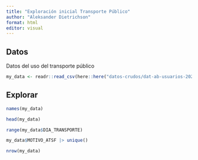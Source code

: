 ```yaml
---
title: "Exploración inicial Transporte Público"
author: "Aleksander Dietrichson"
format: html
editor: visual
---
```


## Datos

Datos del uso del transporte público

```r
my_data <- readr::read_csv(here::here("datos-crudos/dat-ab-usuarios-2024.csv"))
```

## Explorar

```r
names(my_data)
```

```r
head(my_data)
```
```r
range(my_data$DIA_TRANSPORTE)
```

```r
my_data$MOTIVO_ATSF |> unique()
```
```r
nrow(my_data)
```

